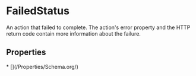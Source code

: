 # FailedStatus

An action that failed to complete. The action's error property and the HTTP return code contain more information about the failure.

## Properties

<Grid>
* [](/Properties/Schema.org/)

</Grid>

